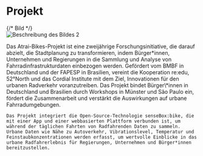 # Projekt

<div className="flex items-start flex-col md:flex-row mt-8">
  {/* Bild */}
  <div className="w-full md:w-[40%] md:pr-4 flex justify-start">
    <img
      src="https://cloud.reedu.de/s/NByB4jqMD3Htyii/download"
      alt="Beschreibung des Bildes 2"
      className="w-full object-cover rounded"
    />
  </div>
  <p className="flex-1">
    Das Atrai-Bikes-Projekt ist eine zweijährige Forschungsinitiative, die darauf abzielt, die Stadtplanung zu transformieren, indem Bürger*innen, Unternehmen und Regierungen in die Sammlung und Analyse von Fahrradinfrastrukturdaten einbezogen werden.
    Gefördert vom BMBF in Deutschland und der FAPESP in Brasilien, vereint die Kooperation re:edu, 52°North und das Cordial Institute mit dem Ziel, Innovationen für den urbanen Radverkehr voranzutreiben.
    Das Projekt bindet Bürger\*innen in Deutschland und Brasilien durch Workshops in Münster und São Paulo ein, fördert die Zusammenarbeit und verstärkt die Auswirkungen auf urbane Fahrradumgebungen.

    Das Projekt integriert die Open-Source-Technologie senseBox:bike, die mit einer App und einer webbasierten Plattform verbunden ist, um während der täglichen Fahrten von Radfahrenden Daten zu sammeln.
    Urbane Daten wie Nähe zu Autoverkehr, Vibrationslevel, Temperatur und Feinstaubkonzentrationen werden erfasst, um wertvolle Einblicke in das urbane Radfahrerlebnis für Regierungen, Unternehmen und Bürger*innen bereitzustellen.
  </p>
</div>
